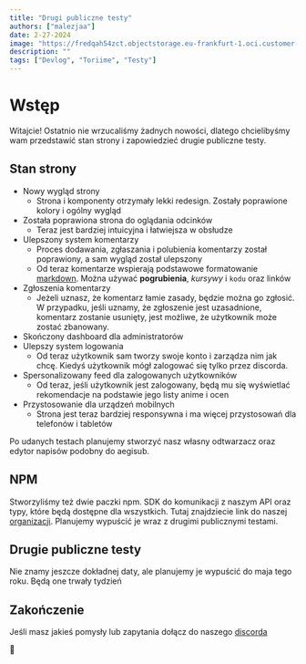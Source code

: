 ```yaml
---
title: "Drugi publiczne testy"
authors: ["malezjaa"]
date: 2-27-2024
image: "https://fredqah54zct.objectstorage.eu-frankfurt-1.oci.customer-oci.com/n/fredqah54zct/b/toriime/o/blog-1.jpg"
description: ""
tags: ["Devlog", "Toriime", "Testy"]
---
```


# Wstęp

Witajcie! Ostatnio nie wrzucaliśmy żadnych nowości, dlatego chcielibyśmy wam przedstawić stan strony i zapowiedzieć drugie publiczne testy.

## Stan strony

- Nowy wygląd strony
    - Strona i komponenty otrzymały lekki redesign. Zostały poprawione kolory i ogólny wygląd
- Została poprawiona strona do oglądania odcinków
    - Teraz jest bardziej intuicyjna i łatwiejsza w obsłudze
- Ulepszony system komentarzy
    - Proces dodawania, zgłaszania i polubienia komentarzy został poprawiony, a sam wygląd został ulepszony
    - Od teraz komentarze wspierają podstawowe formatowanie [markdown](https://www.markdownguide.org/basic-syntax/). Można używać **pogrubienia**, *kursywy* i `kodu` oraz linków
- Zgłoszenia komentarzy
    - Jeżeli uznasz, że komentarz łamie zasady, będzie można go zgłosić.
  W przypadku, jeśli uznamy, że zgłoszenie jest uzasadnione, komentarz zostanie usunięty, jest możliwe, że użytkownik może zostać zbanowany.
- Skończony dashboard dla administratorów
- Ulepszy system logowania
    - Od teraz użytkownik sam tworzy swoje konto i zarządza nim jak chcę. Kiedyś użytkownik mógł zalogować się tylko przez discorda.
- Spersonalizowany feed dla zalogowanych użytkowników
    - Od teraz, jeśli użytkownik jest zalogowany, będą mu się wyświetlać rekomendacje na podstawie jego listy anime i ocen
- Przystosowanie dla urządzeń mobilnych
    - Strona jest teraz bardziej responsywna i ma więcej przystosowań dla telefonów i tabletów

Po udanych testach planujemy stworzyć nasz własny odtwarzacz oraz edytor napisów podobny do aegisub.

## NPM
Stworzyliśmy też dwie paczki npm. SDK do komunikacji z naszym API oraz typy, które będą dostępne dla wszystkich.
Tutaj znajdziecie link do naszej [organizacji](https://www.npmjs.com/org/toriime).
Planujemy wypuścić je wraz z drugimi publicznymi testami.


## Drugie publiczne testy

Nie znamy jeszcze dokładnej daty, ale planujemy je wypuścić do maja tego roku. Będą one trwały tydzień

## Zakończenie

Jeśli masz jakieś pomysły lub zapytania dołącz do naszego [discorda](https://discord.gg/DbKuMPY2Mr)

💜